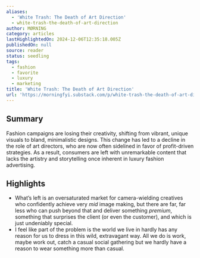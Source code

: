 ```yaml
---
aliases:
  - 'White Trash: The Death of Art Direction'
  - white-trash-the-death-of-art-direction
author: MØRNING
category: articles
lastHighlightedOn: 2024-12-06T12:35:18.005Z
publishedOn: null
source: reader
status: seedling
tags:
  - fashion
  - favorite
  - luxury
  - marketing
title: 'White Trash: The Death of Art Direction'
url: 'https://morningfyi.substack.com/p/white-trash-the-death-of-art-direction'
---
```

## Summary

Fashion campaigns are losing their creativity, shifting from vibrant, unique visuals to bland, minimalistic designs. This change has led to a decline in the role of art directors, who are now often sidelined in favor of profit-driven strategies. As a result, consumers are left with unremarkable content that lacks the artistry and storytelling once inherent in luxury fashion advertising.

## Highlights

- What’s left is an oversaturated market for camera-wielding creatives who confidently achieve very _mid_ image making, but there are far, far less who can push beyond that and deliver something _premium_, something that surprises the client (or even the customer), and which is just undeniably special.
- I feel like part of the problem is the world we live in hardly has any reason for us to dress in this wild, extravagant way. All we do is work, maybe work out, catch a casual social gathering but we hardly have a reason to wear something more than casual.
